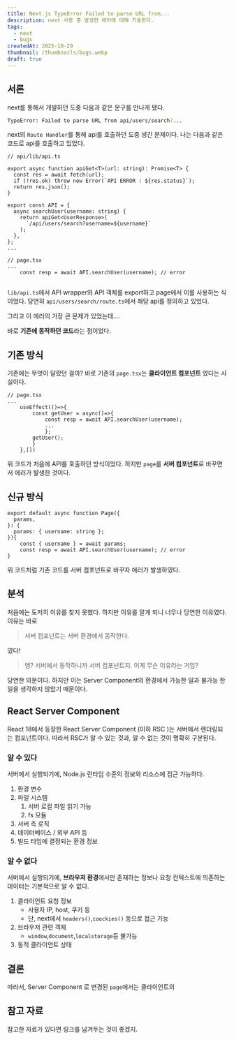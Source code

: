 ```yaml
---
title: Next.js TypeError Failed to parse URL from...
description: next 사용 중 발생한 에러에 대해 기술한다.
tags:
  - next
  - bugs
createdAt: 2025-10-29
thumbnail: /thumbnails/bugs.webp
draft: true
---
```

## 서론

next를 통해서 개발하던 도중 다음과 같은 문구를 만나게 됐다.

```bash
TypeError: Failed to parse URL from api/users/search?...
```
next의 `Route Handler`를 통해 api를 호출하던 도중 생긴 문제이다. 나는 다음과 같은 코드로 api를 호출하고 있었다.

```tsx
// api/lib/api.ts

export async function apiGet<T>(url: string): Promise<T> {
  const res = await fetch(url);
  if (!res.ok) throw new Error(`API ERROR : ${res.status}`);
  return res.json();
}

export const API = {
  async searchUser(username: string) {
    return apiGet<UserResponse>(
      `/api/users/search?username=${username}`
    );
  },
};
...

// page.tsx
...
	const resp = await API.searchUser(username); // error
	
```
`lib/api.ts`에서 API wrapper와 API 객체를 export하고 page에서 이를 사용하는 식이었다. 당연히 `api/users/search/route.ts`에서 해당 api를 정의하고 있었다. 

그리고 이 에러의 가장 큰 문제가 있었는데....

바로 **기존에 동작하던 코드**라는 점이었다.

## 기존 방식

기존에는 무엇이 달랐던 걸까? 바로 기존의 `page.tsx`는 **클라이언트 컴포넌트** 였다는 사실이다.

```tsx
// page.tsx
...
	useEffect(()=>{
		const getUser = async()=>{
			const resp = await API.searchUser(username);
			...
			};
		getUser();
		}
	},[])
```
위 코드가 처음에 API를 호출하던 방식이었다. 하지만 `page`를 **서버 컴포넌트**로 바꾸면서 에러가 발생한 것이다.

## 신규 방식

```tsx
export default async function Page({
  params,
}: {
  params: { username: string };
}){
	const { username } = await params;
	const resp = await API.searchUser(username); // error
}
```
위 코드처럼 기존 코드를 서버 컴포넌트로 바꾸자 에러가 발생하였다. 

## 분석

처음에는 도저히 이유를 찾지 못했다. 하지만 이유를 알게 되니 너무나 당연한 이유였다. 이유는 바로 

>서버 컴포넌트는 서버 환경에서 동작한다.

였다! 

> 엥? 서버에서 동작하니까 서버 컴포넌트지. 이게 무슨 이유라는 거임?

당연한 의문이다. 하지만 이는 Server Component의 환경에서 가능한 일과 불가능 한 일을 생각하지 않았기 때문이다.

## React Server Component

React 18에서 등장한 React Server Component (이하 RSC )는 서버에서 렌더링되는 컴포넌트이다. 따라서 RSC가 알 수 있는 것과, 알 수 없는 것이 명확히 구분된다.

### 알 수 있다

서버에서 실행되기에, Node.js 런타임 수준의 정보와 리소스에 접근 가능하다.

1. 환경 변수
2. 파일 시스템
	1. 서버 로컬 파일 읽기 가능
	2. fs 모듈
3. 서버 측 로직
4. 데이터베이스 / 외부 API 등
5. 빌드 타임에 결정되는 환경 정보

### 알 수 없다

서버에서 실행되기에, **브라우저 환경**에서만 존재하는 정보나 요청 컨텍스트에 의존하는 데이터는 기본적으로 알 수 없다.

1. 클라이언트 요청 정보
	- 사용자 IP, host, 쿠키 등
	- 단, next에서 `headers()`,`coockies()` 등으로 접근 가능
2. 브라우저 관련 객체
	- `window`,`document`,`localstorage`등 불가능
3. 동적 클라이언트 상태

## 결론

따라서, Server Component 로 변경된 `page`에서는 클라이언트의 

## 참고 자료

참고한 자료가 있다면 링크를 남겨두는 것이 좋겠지.
